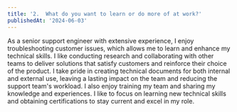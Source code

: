```yaml
---
title: '2.	What do you want to learn or do more of at work?'
publishedAt: '2024-06-03'
---
```


As a senior support engineer with extensive experience, I enjoy troubleshooting customer issues, which allows me to learn and enhance my technical skills. I like conducting research and collaborating with other teams to deliver solutions that satisfy customers and reinforce their choice of the product. I take pride in creating technical documents for both internal and external use, leaving a lasting impact on the team and reducing the support team's workload. I also enjoy training my team and sharing my knowledge and experiences. I like to focus on learning new technical skills and obtaining certifications to stay current and excel in my role.

